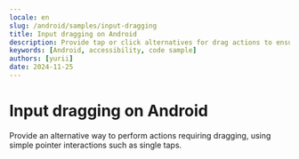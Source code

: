 ```yaml
---
locale: en
slug: /android/samples/input-dragging
title: Input dragging on Android
description: Provide tap or click alternatives for drag actions to ensure accessibility.
keywords: [Android, accessibility, code sample]
authors: [yurii]
date: 2024-11-25
---
```


# Input dragging on Android

Provide an alternative way to perform actions requiring dragging, using simple pointer interactions such as single taps.

<CodeSample id="input-dragging" platform="android" locale="en"/>
